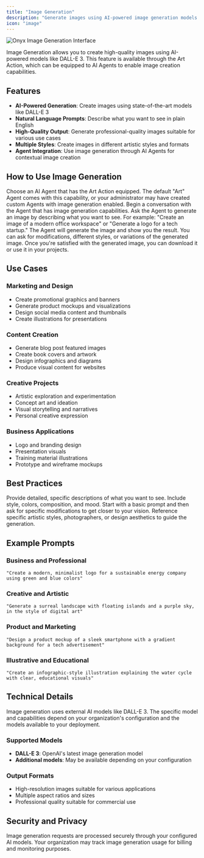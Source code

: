 ```yaml
---
title: "Image Generation"
description: "Generate images using AI-powered image generation models like DALL-E 3"
icon: "image"
---
```


<img className="rounded-image" src="/assets/overview/GENERIC_PLACEHOLDER.png" alt="Onyx Image Generation Interface" />

Image Generation allows you to create high-quality images using AI-powered models like DALL-E 3.
This feature is available through the Art Action,
which can be equipped to AI Agents to enable image creation capabilities.

## Features

- **AI-Powered Generation**: Create images using state-of-the-art models like DALL-E 3
- **Natural Language Prompts**: Describe what you want to see in plain English
- **High-Quality Output**: Generate professional-quality images suitable for various use cases
- **Multiple Styles**: Create images in different artistic styles and formats
- **Agent Integration**: Use image generation through AI Agents for contextual image creation

## How to Use Image Generation

<Steps>
  <Step title="Select an Agent with Art Action" icon="robot">
    Choose an AI Agent that has the Art Action equipped. The default "Art" Agent comes with this capability,
    or your administrator may have created custom Agents with image generation enabled.
  </Step>

  <Step title="Start a Chat Session" icon="comment">
    Begin a conversation with the Agent that has image generation capabilities.
  </Step>

  <Step title="Request Image Creation" icon="image">
    Ask the Agent to generate an image by describing what you want to see. For example:
    "Create an image of a modern office workspace" or "Generate a logo for a tech startup."
  </Step>

  <Step title="Review and Refine" icon="eye">
    The Agent will generate the image and show you the result. You can ask for modifications, different styles,
    or variations of the generated image.
  </Step>

  <Step title="Download or Use" icon="download">
    Once you're satisfied with the generated image, you can download it or use it in your projects.
  </Step>
</Steps>

## Use Cases

### Marketing and Design

- Create promotional graphics and banners
- Generate product mockups and visualizations
- Design social media content and thumbnails
- Create illustrations for presentations

### Content Creation

- Generate blog post featured images
- Create book covers and artwork
- Design infographics and diagrams
- Produce visual content for websites

### Creative Projects

- Artistic exploration and experimentation
- Concept art and ideation
- Visual storytelling and narratives
- Personal creative expression

### Business Applications

- Logo and branding design
- Presentation visuals
- Training material illustrations
- Prototype and wireframe mockups

## Best Practices

<Card title="Clear Descriptions" icon="pen-to-square">
  Provide detailed, specific descriptions of what you want to see. Include style, colors, composition, and mood.
</Card>

<Card title="Iterative Refinement" icon="arrows-spin">
  Start with a basic prompt and then ask for specific modifications to get closer to your vision.
</Card>

<Card title="Style References" icon="palette">
  Reference specific artistic styles, photographers, or design aesthetics to guide the generation.
</Card>

## Example Prompts

### Business and Professional

```
"Create a modern, minimalist logo for a sustainable energy company using green and blue colors"
```

### Creative and Artistic

```
"Generate a surreal landscape with floating islands and a purple sky, in the style of digital art"
```

### Product and Marketing

```
"Design a product mockup of a sleek smartphone with a gradient background for a tech advertisement"
```

### Illustrative and Educational

```
"Create an infographic-style illustration explaining the water cycle with clear, educational visuals"
```

## Technical Details

<Info>
  Image generation uses external AI models like DALL-E 3.
  The specific model and capabilities depend on your organization's configuration and the models available to your
  deployment.
</Info>

### Supported Models

- **DALL-E 3**: OpenAI's latest image generation model
- **Additional models**: May be available depending on your configuration

### Output Formats

- High-resolution images suitable for various applications
- Multiple aspect ratios and sizes
- Professional quality suitable for commercial use

## Security and Privacy

<Card title="Secure Processing" icon="shield-check">
  Image generation requests are processed securely through your configured AI models.
</Card>

<Card title="Usage Tracking" icon="chart-line">
  Your organization may track image generation usage for billing and monitoring purposes.
</Card>

<CardGroup columns={2}>
  <Card title="Admins: Configure Image Generation" icon="wrench" href="/admin/actions/overview" horizontal/>
    <Card title="Users: Try Image Generation" icon="image" href="/overview/core_features/chat" horizontal/>
</CardGroup>
